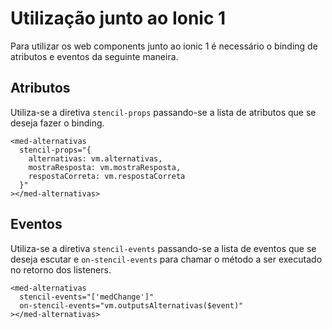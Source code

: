 
<Meta title="Ionic 1/Ionic 1" />

# Utilização junto ao Ionic 1

Para utilizar os web components junto ao ionic 1 é necessário o binding de atributos e eventos da seguinte maneira.

## Atributos

Utiliza-se a diretiva `stencil-props` passando-se a lista de atributos que se deseja fazer o binding.

```
<med-alternativas
  stencil-props="{
    alternativas: vm.alternativas,
    mostraResposta: vm.mostraResposta,
    respostaCorreta: vm.respostaCorreta
  }"
></med-alternativas>
```

## Eventos

Utiliza-se a diretiva `stencil-events` passando-se a lista de eventos que se deseja escutar e `on-stencil-events` para chamar o método a ser executado no retorno dos listeners.

```
<med-alternativas
  stencil-events="['medChange']"
  on-stencil-events="vm.outputsAlternativas($event)"
></med-alternativas>
```

